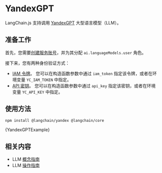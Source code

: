 # YandexGPT

LangChain.js 支持调用 [YandexGPT](https://cloud.yandex.com/zh-CN/services/yandexgpt) 大型语言模型（LLM）。

## 准备工作

首先，您需要[创建服务账号](https://cloud.yandex.com/zh-CN/docs/iam/operations/sa/create)，并为其分配 `ai.languageModels.user` 角色。

接下来，您有两种身份验证方式：

- [IAM 令牌](https://cloud.yandex.com/zh-CN/docs/iam/operations/iam-token/create-for-sa)。
  您可以在构造函数参数中通过 `iam_token` 指定该令牌，或者在环境变量 `YC_IAM_TOKEN` 中指定。
- [API 密钥](https://cloud.yandex.com/zh-CN/docs/iam/operations/api-key/create)。
  您可以在构造函数参数中通过 `api_key` 指定该密钥，或者在环境变量 `YC_API_KEY` 中指定。

## 使用方法


<IntegrationInstallTooltip></IntegrationInstallTooltip>

```bash npm2yarn
npm install @langchain/yandex @langchain/core
```


<CodeBlock language="typescript">{YandexGPTExample}</CodeBlock>

## 相关内容

- LLM [概念指南](/docs/concepts/text_llms)
- LLM [操作指南](/docs/how_to/#llms)